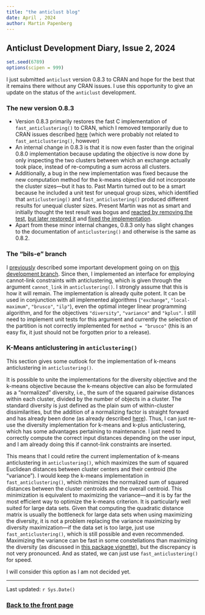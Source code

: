 ```yaml
---
title: "the anticlust blog"
date: April , 2024
author: Martin Papenberg
---
```


## Anticlust Development Diary, Issue 2, 2024

```r
set.seed(6789)
options(scipen = 999)
```

I just submitted `anticlust` version 0.8.3 to CRAN and hope for the best that it remains there without any CRAN issues. I use this opportunity to give an update on the status of the `anticlust` development.

### The new version 0.8.3

- Version 0.8.3 primarily restores the fast C implementation of `fast_anticlustering()` to CRAN, which I removed temporarily due to CRAN issues described [here](2024-02-07.html) (which were probably not related to `fast_anticlustering()`, however)
- An internal change in 0.8.3 is that it is now even faster than the original 0.8.0 implementation because updating the objective is now done by only inspecting the two clusters between which an exchange actually took place, instead of re-computing a sum across all clusters. 
- Additionally, a bug in the new implementation was fixed because the new computation method for the k-means objective did not incorporate the cluster sizes---but it has to. Past Martin turned out to be a smart because he included a unit test for unequal group sizes, which identified that `anticlustering()` and `fast_anticlustering()` produced different results for unequal cluster sizes. Present Martin was not as smart and initially thought the test result was bogus and [reacted by removing the test](https://github.com/m-Py/anticlust/commit/72635aad56e454), [but later restored it](https://github.com/m-Py/anticlust/commit/2970f3debf61a) and [fixed the implementation](https://github.com/m-Py/anticlust/commit/957490ac2fe047).
- Apart from these minor internal changes, 0.8.3 only has slight changes to the documentation of `anticlustering()` and otherwise is the same as 0.8.2.

### The "bils-e" branch

I [previously](2024-02-07.html) described some important development going on on [this development branch](https://github.com/m-Py/anticlust/tree/bils-e). Since then, I implemented an interface for employing cannot-link constraints with anticlustering, which is given through the argument `cannot_link` in `anticlustering()`. I strongly assume that this is how it will remain. The implementation is already quite potent. It can be used in conjunction with all implemented algorithms (`"exchange"`, `"local-maximum"`, `"brusco"`, `"ilp"`), even the optimal integer linear programming algorithm, and for the objectives `"diversity"`, `"variance"` and `"kplus"`. I still need to implement unit tests for this argument and currently the selection of the partition is not correctly implemented for `method = "brusco"` (this is an easy fix, it just should not be forgotten prior to a release).

### K-Means anticlustering in `anticlustering()`

This section gives some outlook for the implementation of k-means anticlustering in `anticlustering()`.

It is possible to unite the implementations for the diversity objective and the k-means objective because the k-means objective can also be formulated as a "normalized" diversity, i.e., the sum of the squared pairwise distances within each cluster, divided by the number of objects in a cluster. The standard diversity is just defined as the plain sum of within-cluster dissimilarities, but the addition of a normalizing factor is straight forward and has already been done (as already described [here](2024-02-07.html)). Thus, I can just re-use the diversity implementation for k-means and k-plus anticlustering, which has some advantages pertaining to maintenance. I just need to correctly compute the correct input distances depending on the user input, and I am already doing this if cannot-link constraints are inserted. 

This means that I could retire the current implementation of k-means anticlustering in `anticlustering()`, which maximizes the sum of squared Euclidean distances between cluster centers and their centroid (the "variance"). I would keep the k-means implementation in `fast_anticlustering()`, which minimizes the normalized sum of squared distances between the cluster centroids and the overall centroid. This minimization is equivalent to maximizing the variance---and it is by far the most efficient way to optimize the k-means criterion. It is particularly well suited for large data sets. Given that computing the quadratic distance matrix is usually the bottleneck for large data sets when using maximizing the diversity, it is not a problem replacing the variance maximizing by diversity maximization---if the data set is too large, just use `fast_anticlustering()`, which is still possible and even recommended. Maximizing the variance can be fast in some constellations than maximizing the diversity (as discussed in [this package vignette](https://cran.r-project.org/web/packages/anticlust/vignettes/Speeding_up_anticlustering.html)), but the discrepancy is not very pronounced. And as stated, we can just use `fast_anticlustering()` for speed. 

I will consider this option as I am not decided yet.

---

Last updated: `r Sys.Date()`

### <a href="index.html">Back to the front page</a>
